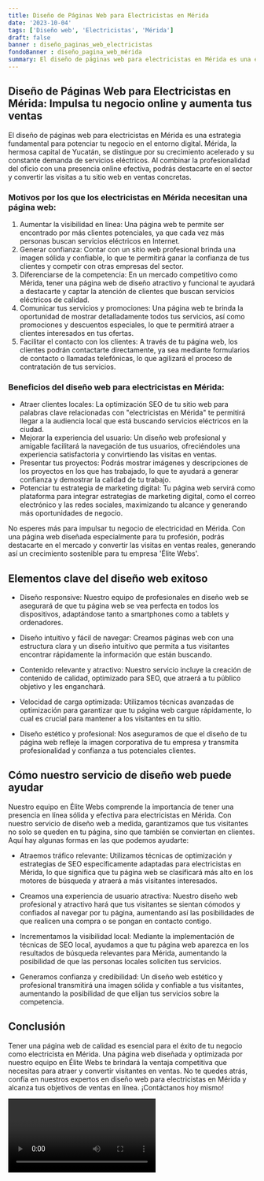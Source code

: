 ```yaml
---
title: Diseño de Páginas Web para Electricistas en Mérida
date: '2023-10-04'
tags: ['Diseño web', 'Electricistas', 'Mérida']
draft: false
banner : diseño_paginas_web_electricistas
fondoBanner : diseño_pagina_web_mérida
summary: El diseño de páginas web para electricistas en Mérida es una estrategia fundamental para potenciar tu negocio en el entorno digital. Mérida, la hermosa capital de Yucatán, se distingue por su crecimiento acelerado y su constante demanda de servicios eléctricos. Al combinar la profesionalidad del oficio con una presencia online efectiva, podrás destacarte en el sector y convertir las visitas a tu sitio web en ventas concretas.
---
```


## Diseño de Páginas Web para Electricistas en Mérida: Impulsa tu negocio online y aumenta tus ventas

El diseño de páginas web para electricistas en Mérida es una estrategia fundamental para potenciar tu negocio en el entorno digital. Mérida, la hermosa capital de Yucatán, se distingue por su crecimiento acelerado y su constante demanda de servicios eléctricos. Al combinar la profesionalidad del oficio con una presencia online efectiva, podrás destacarte en el sector y convertir las visitas a tu sitio web en ventas concretas.

### Motivos por los que los electricistas en Mérida necesitan una página web:

1. Aumentar la visibilidad en línea: Una página web te permite ser encontrado por más clientes potenciales, ya que cada vez más personas buscan servicios eléctricos en Internet.
2. Generar confianza: Contar con un sitio web profesional brinda una imagen sólida y confiable, lo que te permitirá ganar la confianza de tus clientes y competir con otras empresas del sector.
3. Diferenciarse de la competencia: En un mercado competitivo como Mérida, tener una página web de diseño atractivo y funcional te ayudará a destacarte y captar la atención de clientes que buscan servicios eléctricos de calidad.
4. Comunicar tus servicios y promociones: Una página web te brinda la oportunidad de mostrar detalladamente todos tus servicios, así como promociones y descuentos especiales, lo que te permitirá atraer a clientes interesados en tus ofertas.
5. Facilitar el contacto con los clientes: A través de tu página web, los clientes podrán contactarte directamente, ya sea mediante formularios de contacto o llamadas telefónicas, lo que agilizará el proceso de contratación de tus servicios.

### Beneficios del diseño web para electricistas en Mérida:

- Atraer clientes locales: La optimización SEO de tu sitio web para palabras clave relacionadas con "electricistas en Mérida" te permitirá llegar a la audiencia local que está buscando servicios eléctricos en la ciudad.
- Mejorar la experiencia del usuario: Un diseño web profesional y amigable facilitará la navegación de tus usuarios, ofreciéndoles una experiencia satisfactoria y convirtiendo las visitas en ventas.
- Presentar tus proyectos: Podrás mostrar imágenes y descripciones de los proyectos en los que has trabajado, lo que te ayudará a generar confianza y demostrar la calidad de tu trabajo.
- Potenciar tu estrategia de marketing digital: Tu página web servirá como plataforma para integrar estrategias de marketing digital, como el correo electrónico y las redes sociales, maximizando tu alcance y generando más oportunidades de negocio.

No esperes más para impulsar tu negocio de electricidad en Mérida. Con una página web diseñada especialmente para tu profesión, podrás destacarte en el mercado y convertir las visitas en ventas reales, generando así un crecimiento sostenible para tu empresa 'Élite Webs'.

<GifSeo />

<Cta />

## Elementos clave del diseño web exitoso

- Diseño responsive: Nuestro equipo de profesionales en diseño web se asegurará de que tu página web se vea perfecta en todos los dispositivos, adaptándose tanto a smartphones como a tablets y ordenadores.

- Diseño intuitivo y fácil de navegar: Creamos páginas web con una estructura clara y un diseño intuitivo que permita a tus visitantes encontrar rápidamente la información que están buscando.

- Contenido relevante y atractivo: Nuestro servicio incluye la creación de contenido de calidad, optimizado para SEO, que atraerá a tu público objetivo y les enganchará.

- Velocidad de carga optimizada: Utilizamos técnicas avanzadas de optimización para garantizar que tu página web cargue rápidamente, lo cual es crucial para mantener a los visitantes en tu sitio.

- Diseño estético y profesional: Nos aseguramos de que el diseño de tu página web refleje la imagen corporativa de tu empresa y transmita profesionalidad y confianza a tus potenciales clientes.

## Cómo nuestro servicio de diseño web puede ayudar

Nuestro equipo en Élite Webs comprende la importancia de tener una presencia en línea sólida y efectiva para electricistas en Mérida. Con nuestro servicio de diseño web a medida, garantizamos que tus visitantes no solo se queden en tu página, sino que también se conviertan en clientes. Aquí hay algunas formas en las que podemos ayudarte:

- Atraemos tráfico relevante: Utilizamos técnicas de optimización y estrategias de SEO específicamente adaptadas para electricistas en Mérida, lo que significa que tu página web se clasificará más alto en los motores de búsqueda y atraerá a más visitantes interesados.

- Creamos una experiencia de usuario atractiva: Nuestro diseño web profesional y atractivo hará que tus visitantes se sientan cómodos y confiados al navegar por tu página, aumentando así las posibilidades de que realicen una compra o se pongan en contacto contigo.

- Incrementamos la visibilidad local: Mediante la implementación de técnicas de SEO local, ayudamos a que tu página web aparezca en los resultados de búsqueda relevantes para Mérida, aumentando la posibilidad de que las personas locales soliciten tus servicios.

- Generamos confianza y credibilidad: Un diseño web estético y profesional transmitirá una imagen sólida y confiable a tus visitantes, aumentando la posibilidad de que elijan tus servicios sobre la competencia.

## Conclusión

Tener una página web de calidad es esencial para el éxito de tu negocio como electricista en Mérida. Una página web diseñada y optimizada por nuestro equipo en Élite Webs te brindará la ventaja competitiva que necesitas para atraer y convertir visitantes en ventas. No te quedes atrás, confía en nuestros expertos en diseño web para electricistas en Mérida y alcanza tus objetivos de ventas en línea. ¡Contáctanos hoy mismo!

<Video />

<CtaBot job='Electricistas' city='Mérida'/>

<Gmaps query='Mérida+españa+maps' />